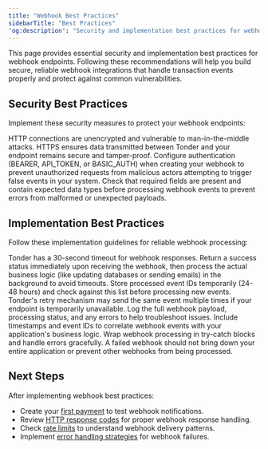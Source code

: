 ```yaml
---
title: "Webhook Best Practices"
sidebarTitle: "Best Practices"
'og:description': "Security and implementation best practices for webhooks"
---
```


This page provides essential security and implementation best practices for webhook endpoints. Following these recommendations will help you build secure, reliable webhook integrations that handle transaction events properly and protect against common vulnerabilities.

## Security Best Practices

Implement these security measures to protect your webhook endpoints:

<AccordionGroup>
  <Accordion title="Always use a secure (HTTPS) URL for your webhook endpoint">
    HTTP connections are unencrypted and vulnerable to man-in-the-middle attacks. HTTPS ensures data transmitted between Tonder and your endpoint remains secure and tamper-proof.
  </Accordion>
  
  <Accordion title="Use an authentication method to verify requests from Tonder">
    Configure authentication (BEARER, API_TOKEN, or BASIC_AUTH) when creating your webhook to prevent unauthorized requests from malicious actors attempting to trigger false events in your system.
  </Accordion>
  
  <Accordion title="Validate the event structure and content before processing">
    Check that required fields are present and contain expected data types before processing webhook events to prevent errors from malformed or unexpected payloads.
  </Accordion>
</AccordionGroup>

## Implementation Best Practices

Follow these implementation guidelines for reliable webhook processing:

<AccordionGroup>
  <Accordion title="Acknowledge receipt immediately with a 200 OK status">
    Tonder has a 30-second timeout for webhook responses. Return a success status immediately upon receiving the webhook, then process the actual business logic (like updating databases or sending emails) in the background to avoid timeouts.
  </Accordion>
  
  <Accordion title="Use the event_id to deduplicate events">
    Store processed event IDs temporarily (24-48 hours) and check against this list before processing new events. Tonder's retry mechanism may send the same event multiple times if your endpoint is temporarily unavailable.
  </Accordion>
  
  <Accordion title="Keep detailed logs of all incoming webhook events">
    Log the full webhook payload, processing status, and any errors to help troubleshoot issues. Include timestamps and event IDs to correlate webhook events with your application's business logic.
  </Accordion>
  
  <Accordion title="Ensure errors don't crash your entire system">
    Wrap webhook processing in try-catch blocks and handle errors gracefully. A failed webhook should not bring down your entire application or prevent other webhooks from being processed.
  </Accordion>
</AccordionGroup>

## Next Steps

After implementing webhook best practices:

- Create your [first payment](/direct-integration/guides/create-payments/create-a-payment) to test webhook notifications.
- Review [HTTP response codes](/direct-integration/http-response-codes) for proper webhook response handling.
- Check [rate limits](/direct-integration/rate-limits) to understand webhook delivery patterns.
- Implement [error handling strategies](/direct-integration/http-response-codes) for webhook failures.